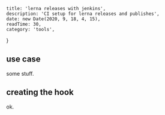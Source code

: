 
    title: 'lerna releases with jenkins',
    description: 'CI setup for lerna releases and publishes',
    date: new Date(2020, 9, 18, 4, 15),
    readTime: 30,
    category: 'tools',
}

## use case

some stuff.

## creating the hook

ok.